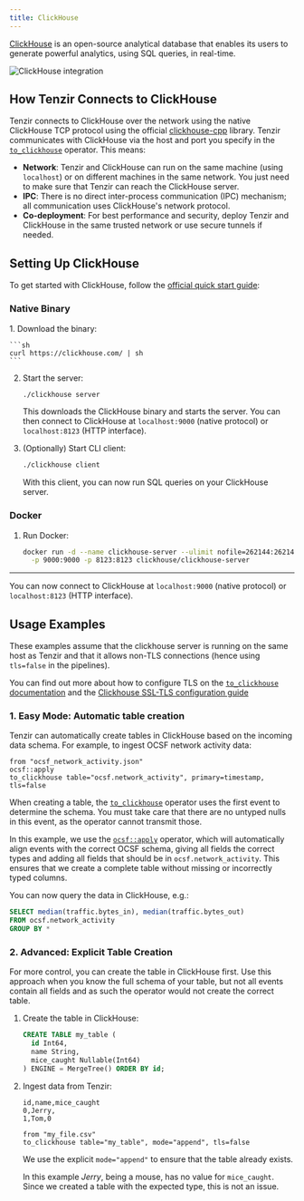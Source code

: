 ```yaml
---
title: ClickHouse
---
```



[ClickHouse](https://clickhouse.com/clickhouse) is an open-source analytical
database that enables its users to generate powerful analytics, using SQL
queries, in real-time.

![ClickHouse integration](clickhouse.svg)

## How Tenzir Connects to ClickHouse

Tenzir connects to ClickHouse over the network using the native ClickHouse TCP
protocol using the official
[clickhouse-cpp](https://github.com/ClickHouse/clickhouse-cpp) library. Tenzir
communicates with ClickHouse via the host and port you specify in the
[`to_clickhouse`](/reference/operators/to_clickhouse) operator. This means:

- **Network**: Tenzir and ClickHouse can run on the same machine (using
  `localhost`) or on different machines in the same network. You just need to
  make sure that Tenzir can reach the ClickHouse server.
- **IPC**: There is no direct inter-process communication (IPC) mechanism; all
  communication uses ClickHouse's network protocol.
- **Co-deployment**: For best performance and security, deploy Tenzir and
  ClickHouse in the same trusted network or use secure tunnels if needed.

## Setting Up ClickHouse

To get started with ClickHouse, follow the
[official quick start guide](https://clickhouse.com/docs/getting-started/quick-start/oss):

### Native Binary

<Steps>
1. Download the binary:

    ```sh
    curl https://clickhouse.com/ | sh
    ```

2. Start the server:

   ```sh
   ./clickhouse server
   ```

   This downloads the ClickHouse binary and starts the server. You can then
   connect to ClickHouse at `localhost:9000` (native protocol) or
   `localhost:8123` (HTTP interface).

3. (Optionally) Start CLI client:

   ```sh
   ./clickhouse client
   ```

   With this client, you can now run SQL queries on your ClickHouse server.

</Steps>

### Docker

<Steps>

1. Run Docker:

   ```sh
   docker run -d --name clickhouse-server --ulimit nofile=262144:262144 \
     -p 9000:9000 -p 8123:8123 clickhouse/clickhouse-server
   ```

</Steps>

---

You can now connect to ClickHouse at `localhost:9000` (native protocol) or
`localhost:8123` (HTTP interface).

## Usage Examples

These examples assume that the clickhouse server is running on the same host as
Tenzir and that it allows non-TLS connections (hence using `tls=false` in the
pipelines).

You can find out more about how to configure TLS on the
[`to_clickhouse` documentation](/reference/operators/to_clickhouse) and the
[Clickhouse SSL-TLS configuration guide](https://clickhouse.com/docs/guides/sre/configuring-ssl)

### 1. Easy Mode: Automatic table creation

Tenzir can automatically create tables in ClickHouse based on the incoming data
schema. For example, to ingest OCSF network activity data:

```tql
from "ocsf_network_activity.json"
ocsf::apply
to_clickhouse table="ocsf.network_activity", primary=timestamp, tls=false
```

When creating a table, the [`to_clickhouse`](/reference/operators/to_clickhouse)
operator uses the first event to determine the schema. You must take care that
there are no untyped nulls in this event, as the operator cannot transmit
those.

In this example, we use the [`ocsf::apply`](/reference/operators/ocsf/apply)
operator, which will automatically align events with the correct OCSF schema,
giving all fields the correct types and adding all fields that should be in
`ocsf.network_activity`. This ensures that we create a complete table without
missing or incorrectly typed columns.

You can now query the data in ClickHouse, e.g.:

```sql
SELECT median(traffic.bytes_in), median(traffic.bytes_out)
FROM ocsf.network_activity
GROUP BY *
```

### 2. Advanced: Explicit Table Creation

For more control, you can create the table in ClickHouse first. Use this
approach when you know the full schema of your table, but not all events contain
all fields and as such the operator would not create the correct table.

<Steps>

1. Create the table in ClickHouse:

   ```sql
   CREATE TABLE my_table (
     id Int64,
     name String,
     mice_caught Nullable(Int64)
   ) ENGINE = MergeTree() ORDER BY id;
   ```

2. Ingest data from Tenzir:

   ```csv title="my_file.csv"
   id,name,mice_caught
   0,Jerry,
   1,Tom,0
   ```

   ```tql
   from "my_file.csv"
   to_clickhouse table="my_table", mode="append", tls=false
   ```

   We use the explicit `mode="append"` to ensure that the table already exists.

   In this example _Jerry_, being a mouse, has no value for `mice_caught`. Since
   we created a table with the expected type, this is not an issue.

</Steps>
